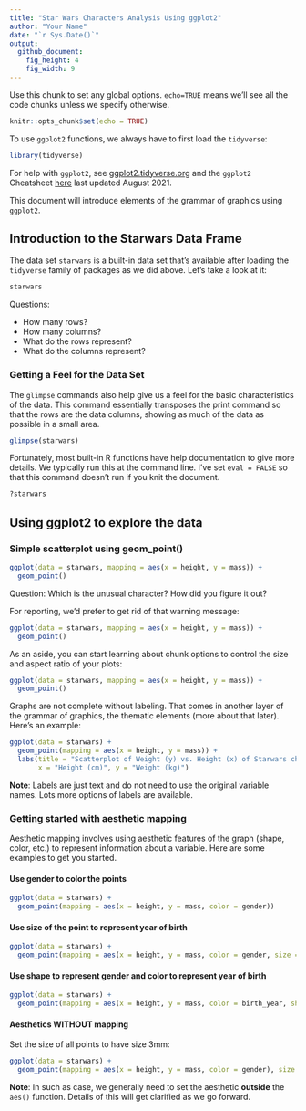 ```yaml
---
title: "Star Wars Characters Analysis Using ggplot2"
author: "Your Name"
date: "`r Sys.Date()`"
output: 
  github_document: 
    fig_height: 4
    fig_width: 9
---
```


Use this chunk to set any global options. `echo=TRUE` means we'll see all the code chunks unless we specify otherwise.  
```r
knitr::opts_chunk$set(echo = TRUE)
```


To use `ggplot2` functions, we always have to first load the `tidyverse`:  
```r
library(tidyverse)
```

For help with  `ggplot2`, see [ggplot2.tidyverse.org](http://ggplot2.tidyverse.org/) and the `ggplot2` Cheatsheet [here](https://posit.co/wp-content/uploads/2022/10/data-visualization-1.pdf) last updated August 2021.


This document will introduce elements of the grammar of graphics using `ggplot2`.  

## Introduction to the Starwars Data Frame  

The data set `starwars` is a built-in data set that's available after loading the `tidyverse` family of packages as we did above.  Let's take a look at it:

```r
starwars
```

Questions:  

* How many rows? 
* How many columns? 
* What do the rows represent?  
* What do the columns represent?  

### Getting a Feel for the Data Set

The `glimpse` commands also help give us a feel for the basic characteristics of the data.  This command essentially transposes the print command so that the rows are the data columns, showing as much of the data as possible in a small area.

```r
glimpse(starwars)
```

Fortunately, most built-in R functions have help documentation to give more details. We typically run this at the command line. I've set `eval = FALSE` so that this command doesn't run if you knit the document.  

```r
?starwars
```


## Using ggplot2 to explore the data


### Simple scatterplot using geom_point()  

```r
ggplot(data = starwars, mapping = aes(x = height, y = mass)) +
  geom_point()
```


Question: Which is the unusual character? How did you figure it out?  

For reporting, we'd prefer to get rid of that warning message:  

```r
ggplot(data = starwars, mapping = aes(x = height, y = mass)) +
  geom_point()
```


As an aside, you can start learning about chunk options to control the size and aspect ratio of your plots:  

```r
ggplot(data = starwars, mapping = aes(x = height, y = mass)) +
  geom_point()
```


Graphs are not complete without labeling. That comes in another layer of the grammar of graphics, the thematic elements (more about that later). Here's an example: 

```r
ggplot(data = starwars) +
  geom_point(mapping = aes(x = height, y = mass)) +
  labs(title = "Scatterplot of Weight (y) vs. Height (x) of Starwars characters",
       x = "Height (cm)", y = "Weight (kg)")            
```

**Note**: Labels are just text and do not need to use the original variable names. Lots more options of labels are available.  

### Getting started with aesthetic mapping 

Aesthetic mapping involves using aesthetic features of the graph (shape, color, etc.) to represent information about a variable. Here are some examples to get you started.  

#### Use gender to color the points

```r
ggplot(data = starwars) + 
  geom_point(mapping = aes(x = height, y = mass, color = gender))
```


#### Use size of the point to represent year of birth 

```r
ggplot(data = starwars) + 
  geom_point(mapping = aes(x = height, y = mass, color = gender, size = birth_year))
```

#### Use shape to represent gender and color to  represent year of birth 

```r
ggplot(data = starwars) + 
  geom_point(mapping = aes(x = height, y = mass, color = birth_year, shape = gender))
```


#### Aesthetics WITHOUT mapping

Set the size of all points to have size 3mm:

```r
ggplot(data = starwars) +
  geom_point(mapping = aes(x = height, y = mass, color = gender), size = 3)
```

**Note**: In such as case, we generally need to set the aesthetic **outside** the `aes()` function. Details of this will get clarified as we go forward.  